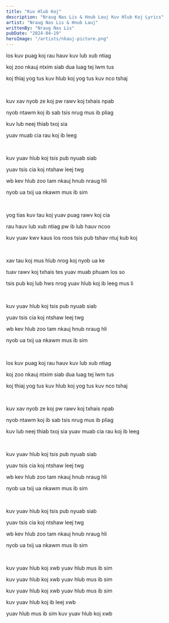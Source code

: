 ```yaml
---
title: "Kuv Hlub Koj"
description: "Nraug Nas Lis & Hnub Lauj Kuv Hlub Koj Lyrics"
artist: "Nraug Nas Lis & Hnub Lauj"
writtenBy: "Nraug Nas Lis"
pubDate: "2024-04-19"
heroImage: "/artists/nkauj-picture.png"
---
```


los kuv puag koj rau hauv kuv lub xub ntiag

koj zoo nkauj ntxim siab dua luag tej lwm tus

koj thiaj yog tus kuv hlub koj yog tus kuv nco tshaj

<br />

kuv xav nyob ze koj pw rawv koj txhais npab

nyob ntawm koj ib sab tsis nrug mus ib pliag

kuv lub neej thiab txoj sia

yuav muab cia rau koj ib leeg

<br />

kuv yuav hlub koj tsis pub nyuab siab

yuav tsis cia koj ntshaw leej twg

wb kev hlub zoo tam nkauj hnub nraug hli

nyob ua txij ua nkawm mus ib sim

<br />

yog tias kuv tau koj yuav puag rawv koj cia

rau hauv lub xub ntiag pw ib lub hauv ncoo

kuv yuav kwv kaus los roos tsis pub tshav ntuj kub koj

<br />

xav tau koj mus hlub nrog koj nyob ua ke

tuav rawv koj txhais tes yuav muab phuam los so

tsis pub koj lub hws nrog yuav hlub koj ib leeg mus li

<br />

kuv yuav hlub koj tsis pub nyuab siab

yuav tsis cia koj ntshaw leej twg

wb kev hlub zoo tam nkauj hnub nraug hli

nyob ua txij ua nkawm mus ib sim

<br />

los kuv puag koj rau hauv kuv lub xub ntiag

koj zoo nkauj ntxim siab dua luag tej lwm tus

koj thiaj yog tus kuv hlub koj yog tus kuv nco tshaj

<br />

kuv xav nyob ze koj pw rawv koj txhais npab

nyob ntawm koj ib sab tsis nrug mus ib pliag

kuv lub neej thiab txoj sia yuav muab cia rau koj ib leeg

<br />

kuv yuav hlub koj tsis pub nyuab siab

yuav tsis cia koj ntshaw leej twg

wb kev hlub zoo tam nkauj hnub nraug hli

nyob ua txij ua nkawm mus ib sim

<br />

kuv yuav hlub koj tsis pub nyuab siab

yuav tsis cia koj ntshaw leej twg

wb kev hlub zoo tam nkauj hnub nraug hli

nyob ua txij ua nkawm mus ib sim

<br />

kuv yuav hlub koj xwb yuav hlub mus ib sim

kuv yuav hlub koj xwb yuav hlub mus ib sim

kuv yuav hlub koj xwb yuav hlub mus ib sim

kuv yuav hlub koj ib leej xwb

yuav hlub mus ib sim kuv yuav hlub koj xwb
